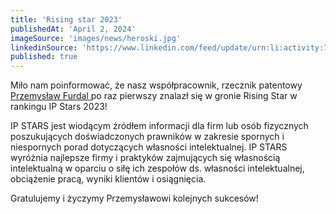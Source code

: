 ```yaml
---
title: 'Rising star 2023'
publishedAt: 'April 2, 2024'
imageSource: 'images/news/heroski.jpg'
linkedinSource: 'https://www.linkedin.com/feed/update/urn:li:activity:7115994991352557568/'
published: true
---
```



Miło nam poinformować, że nasz współpracownik, rzecznik patentowy [Przemysław Furdal ](https://sdp.legal/pl/team/przemyslaw-furdal) po raz pierwszy znalazł się w gronie Rising Star w rankingu IP Stars 2023!

IP STARS jest wiodącym źródłem informacji dla firm lub osób fizycznych poszukujących doświadczonych prawników w zakresie spornych i niespornych porad dotyczących własności intelektualnej. IP STARS wyróżnia najlepsze firmy i praktyków zajmujących się własnością intelektualną w oparciu o siłę ich zespołów ds. własności intelektualnej, obciążenie pracą, wyniki klientów i osiągnięcia.

Gratulujemy i życzymy Przemysławowi kolejnych sukcesów!
